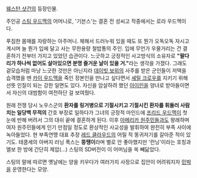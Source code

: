 [[웨스턴 샷건]]의 등장인물. 

주인공 [[스팅 우드맥]]의 어머니로, '기븐스'는 결혼 전 성씨고 작중에서는 로라 우드맥이다. 

푸짐한 몸매를 자랑하는 아주머니. 체해서 드러누워 있을 때도 또 뭔가 오독오독 자시고 계시며 늘 뭔가 입에 달고 사는 무한용량 철밥통의 주인. 입에 무언가 우물거리는 건 결혼하기 전부터 가지고 있었던 습관이다. 느긋하고 긍정적인 사고방식의 소유자로 '''"팔다리가 하나씩 없어도 살아있으면 분명 즐거운 날이 있을 거."'''라는 생각을 가졌다. 그래도 겉모습처럼 마냥 느긋한 것만은 아닌지라 [[데이빗 보위]]의 사주를 받은 군인들이 저택을 습격했을 땐 [[카이 우드맥]]을 죽인 장본인을 만나고 싶다면서 [[셰릴 크로우]]를 지키기 위해 선뜻 인질이 되는 강한 일면도 있다. 자신을 암살하려 했던 [[아이린]]을 양녀로 받아들이면서 자신의 대범함이 여전하단 걸 보여줬다.

원래  전쟁 당시 노우스군의 '''환자를 링거병으로 기절시키고 기절시킨 환자를 휘둘러 사람 치는 일당백 무적의''' 간호 부장로 일하다가 그녀의 긍정적 마인드에 [[프리드 우드맥]]이 첫눈에 반해 버려서 그의 대쉬 끝에 결혼하게 된다. 이후 [[아메리카 원주민]]들과도 왕래하며 여자 원주민들에게 인기 만점일 정도로 환상적인 사교성을 발휘하여 완전히 부족 사이에 녹아들었다. 현 부족연맹 대표 추장 [[레드 클라우드]]의 어릴 적 똥귀저기를 갈아준 적이 있기도. 테쿰세의 아버지 러닝 폭스는 '''뚱땡이'''라며 별로 안 좋아했지만 '런닝'이라는 호칭과 엘보 한 방에 간단히 제압(…) 스팅의 SD버전이 이 어머님을 쏙 빼닮았다.

스팅의 말에 따르면 옛날에는 양을 키우다가 여러가지 사정으로 집안이 어려워지자 [[민박]]을 운영한다는 모양.
